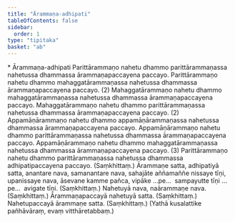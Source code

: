 ```yaml
---
title: "Ārammaṇa-adhipati"
tableOfContents: false
sidebar:
  order: 1
type: "tipitaka"
basket: "ab"
---
```



<DynamicBreadcrumb />

<Paragraph type="center">
* Ārammaṇa-adhipati
</Paragraph>

<Division number="172">

<Paragraph number="635">
Parittārammaṇo nahetu dhammo parittārammaṇassa nahetussa dhammassa ārammaṇapaccayena paccayo. Parittārammaṇo nahetu dhammo mahaggatārammaṇassa nahetussa dhammassa ārammaṇapaccayena paccayo. (2)
</Paragraph>

<Paragraph number="636">
Mahaggatārammaṇo nahetu dhammo mahaggatārammaṇassa nahetussa dhammassa ārammaṇapaccayena paccayo. Mahaggatārammaṇo nahetu dhammo parittārammaṇassa nahetussa dhammassa ārammaṇapaccayena paccayo. (2)
</Paragraph>

<Paragraph number="637">
Appamāṇārammaṇo nahetu dhammo appamāṇārammaṇassa nahetussa dhammassa ārammaṇapaccayena paccayo. Appamāṇārammaṇo nahetu dhammo parittārammaṇassa nahetussa dhammassa ārammaṇapaccayena paccayo. Appamāṇārammaṇo nahetu dhammo mahaggatārammaṇassa nahetussa dhammassa ārammaṇapaccayena paccayo. (3)
</Paragraph>

<Paragraph number="638">
Parittārammaṇo nahetu dhammo parittārammaṇassa nahetussa dhammassa adhipatipaccayena paccayo. (Saṃkhittaṃ.)
</Paragraph>

</Division>
<Division number="173">

<Paragraph number="639">
Ārammaṇe satta, adhipatiyā satta, anantare nava, samanantare nava, sahajāte aññamaññe nissaye tīṇi, upanissaye nava, āsevane kamme pañca, vipāke …pe…  sampayutte tīṇi …pe…  avigate tīṇi. (Saṃkhittaṃ.)
</Paragraph>

<Paragraph number="640">
Nahetuyā nava, naārammaṇe nava. (Saṃkhittaṃ.)
</Paragraph>

<Paragraph number="641">
Ārammaṇapaccayā nahetuyā satta. (Saṃkhittaṃ.)
</Paragraph>

<Paragraph number="642">
Nahetupaccayā ārammaṇe satta. (Saṃkhittaṃ.)
</Paragraph>

<Paragraph number="643">
(Yathā kusalattike pañhāvāraṃ, evaṃ vitthāretabbaṃ.)
</Paragraph>
</Division>